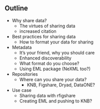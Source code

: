 ## Outline

* Why share data? 
  - The virtues of sharing data
  - increased citation
* Best practices for sharing data
  - How to format your data for sharing
* Metadata 
  - It's your friend, why you should care
  - Enhanced discoverability
  - What format do you choose?
  - Using EML package (NeXML too?)
* Repositories
  - Where can you share your data?
    * KNB, Figshare, Dryad, DataONE?
* Use case
  - Sharing data with rfigshare
  - Creating EML and pushing to KNB?

